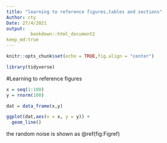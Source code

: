 ```yaml
---
title: "learning to reference figures,tables and sections"
Author: cty
Date: 27/4/2021
output: 
         bookdown::html_document2
keep_md:true
---
```


```r
knitr::opts_chunk$set(echo = TRUE,fig.align = "center")
```

```r
library(tidyverse)
```

#Learning to reference figures
```r
x = seq(1:100)
y = rnorm(100)

dat = data_frame(x,y)

ggplot(dat,aes(x = x, y = y)) +
  geom_line()
```

the random noise is shown as \@ref(fig:Figref)

